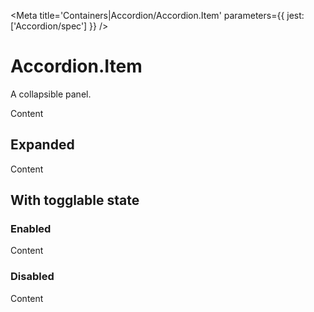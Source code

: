 

<Meta title='Containers|Accordion/Accordion.Item' parameters={{ jest: ['Accordion/spec'] }} />

# Accordion.Item

A collapsible panel.

<Preview>
  <Story name='Default'>
    <Accordion>
      <Accordion.Item title='Item'>
        <Paragraph>Content</Paragraph>
      </Accordion.Item>
    </Accordion>
  </Story>
</Preview>

<Props of={Accordion.Item} />

## Expanded

<Preview>
  <Story name='Expanded'>
    <Accordion>
      <Accordion.Item title='Item' defaultExpanded>
        <Paragraph>Content</Paragraph>
      </Accordion.Item>
    </Accordion>
  </Story>
</Preview>

## With togglable state

### Enabled

<Preview>
  <Story name='Enabled'>
    <Accordion>
      <Accordion.Item title='Item' onToggleEnabled={action('toggleEnabled')}>
        <Paragraph>Content</Paragraph>
      </Accordion.Item>
    </Accordion>
  </Story>
</Preview>

### Disabled

<Preview>
  <Story name='Disabled'>
    <Accordion>
      <Accordion.Item title='Item' disabled onToggleEnabled={action('toggleEnabled')}>
        <Paragraph>Content</Paragraph>
      </Accordion.Item>
    </Accordion>
  </Story>
</Preview>
